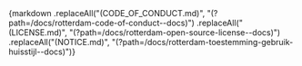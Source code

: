 
<Meta title="Rotterdam/Rotterdam Design System" />

<Markdown>
  {markdown
    .replaceAll("(CODE_OF_CONDUCT.md)", "(?path=/docs/rotterdam-code-of-conduct--docs)")
    .replaceAll("(LICENSE.md)", "(?path=/docs/rotterdam-open-source-license--docs)")
    .replaceAll("(NOTICE.md)", "(?path=/docs/rotterdam-toestemming-gebruik-huisstijl--docs)")}
</Markdown>
